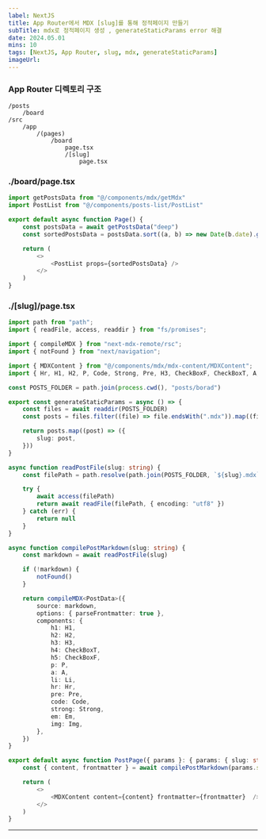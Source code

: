 ```yaml
---
label: NextJS
title: App Router에서 MDX [slug]를 통해 정적페이지 만들기
subTitle: mdx로 정적페이지 생성 , generateStaticParams error 해결
date: 2024.05.01
mins: 10
tags: [NextJS, App Router, slug, mdx, generateStaticParams]
imageUrl:
---
```


### App Router 디렉토리 구조
```Directory
/posts
    /board
/src
    /app
        /(pages)
            /board
                page.tsx
                /[slug]
                    page.tsx
```

### ./board/page.tsx

```typescript
import getPostsData from "@/components/mdx/getMdx"
import PostList from "@/components/posts-list/PostList"

export default async function Page() {
    const postsData = await getPostsData("deep")
    const sortedPostsData = postsData.sort((a, b) => new Date(b.date).getTime() - new Date(a.date).getTime())

    return (
        <>
            <PostList props={sortedPostsData} />
        </>
    )
}
```

### ./[slug]/page.tsx

```typescript
import path from "path";
import { readFile, access, readdir } from "fs/promises";

import { compileMDX } from "next-mdx-remote/rsc";
import { notFound } from "next/navigation";

import { MDXContent } from "@/components/mdx/mdx-content/MDXContent";
import { Hr, H1, H2, P, Code, Strong, Pre, H3, CheckBoxF, CheckBoxT, A, Li, Em, Img } from "@/components/mdx/mdx-components/components";

const POSTS_FOLDER = path.join(process.cwd(), "posts/borad")

export const generateStaticParams = async () => {
    const files = await readdir(POSTS_FOLDER)
    const posts = files.filter((file) => file.endsWith(".mdx")).map((file) => file.replace(/\.mdx$/, ""))

    return posts.map((post) => ({
        slug: post,
    }))
}

async function readPostFile(slug: string) {
    const filePath = path.resolve(path.join(POSTS_FOLDER, `${slug}.mdx`))

    try {
        await access(filePath)
        return await readFile(filePath, { encoding: "utf8" })
    } catch (err) {
        return null
    }
}

async function compilePostMarkdown(slug: string) {
    const markdown = await readPostFile(slug)

    if (!markdown) {
        notFound()
    }

    return compileMDX<PostData>({
        source: markdown,
        options: { parseFrontmatter: true },
        components: {
            h1: H1,
            h2: H2,
            h3: H3,
            h4: CheckBoxT,
            h5: CheckBoxF,
            p: P,
            a: A,
            li: Li,
            hr: Hr,
            pre: Pre,
            code: Code,
            strong: Strong,
            em: Em,
            img: Img,
        },
    })
}

export default async function PostPage({ params }: { params: { slug: string } }) {
    const { content, frontmatter } = await compilePostMarkdown(params.slug)

    return (
        <>
            <MDXContent content={content} frontmatter={frontmatter}  />
        </>
    )
} 
```

---




